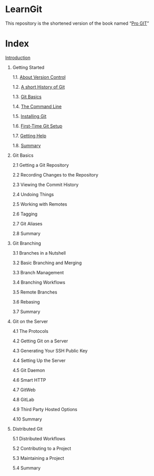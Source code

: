 # LearnGit

This repository is the shortened version of the book named "[Pro GIT](https://git-scm.com/book/en/v2)"


# Index

[Introduction](./00Intro2Git.Rmd)

1. Getting Started

    1.1. [About Version Control](./1.1.VERSION_CONTROL.Rmd)

    1.2. [A short History of Git](./1.2.HISTORY_OF_GIT.Rmd)

    1.3. [Git Basics](./1.3.Git_Basics.Rmd)

    1.4. [The Command Line](./1.4.The_Command_Line.Rmd)

    1.5. [Installing Git](./1.5.Installing_Git.Rmd)

    1.6. [First-Time Git Setup](./1.6.First-Time_Git_Setup.Rmd)

    1.7. [Getting Help](./1.7.Getting_Help.Rmd)

    1.8. [Summary](./1.8.Summary.Rmd)

2. Git Basics

    2.1 Getting a Git Repository

    2.2 Recording Changes to the Repository

    2.3 Viewing the Commit History

    2.4 Undoing Things

    2.5 Working with Remotes

    2.6 Tagging

    2.7 Git Aliases

    2.8 Summary

3. Git Branching

    3.1 Branches in a Nutshell

    3.2 Basic Branching and Merging

    3.3 Branch Management

    3.4 Branching Workflows

    3.5 Remote Branches

    3.6 Rebasing

    3.7 Summary

4. Git on the Server

    4.1 The Protocols

    4.2 Getting Git on a Server

    4.3 Generating Your SSH Public Key

    4.4 Setting Up the Server

    4.5 Git Daemon

    4.6 Smart HTTP

    4.7 GitWeb

    4.8 GitLab

    4.9 Third Party Hosted Options

    4.10 Summary

5. Distributed Git

    5.1 Distributed Workflows

    5.2 Contributing to a Project

    5.3 Maintaining a Project

    5.4 Summary

